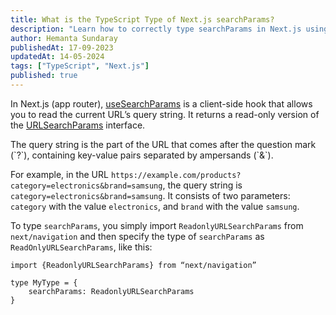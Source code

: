 ```yaml
---
title: What is the TypeScript Type of Next.js searchParams?
description: "Learn how to correctly type searchParams in Next.js using TypeScript."
author: Hemanta Sundaray
publishedAt: 17-09-2023
updatedAt: 14-05-2024
tags: ["TypeScript", "Next.js"]
published: true
---
```



<BlogPostLayout frontmatter={frontmatter}>

In Next.js (app router), [useSearchParams](https://nextjs.org/docs/app/api-reference/functions/use-search-params) is a client-side hook that allows you to read the current URL’s query string. It returns a read-only version of the [URLSearchParams](https://developer.mozilla.org/en-US/docs/Web/API/URLSearchParams) interface.

<Note>
  The query string is the part of the URL that comes after the question mark
  (`?`), containing key-value pairs separated by ampersands (`&`).

For example, in the URL `https://example.com/products?category=electronics&brand=samsung`, the query string is `category=electronics&brand=samsung`. It consists of two parameters: `category` with the value `electronics`, and `brand` with the value `samsung`.

</Note>

To type `searchParams`, you simply import `ReadonlyURLSearchParams` from `next/navigation` and then specify the type of `searchParams` as `ReadOnlyURLSearchParams`, like this:

```tsx
import {ReadonlyURLSearchParams} from “next/navigation”

type MyType = {
	searchParams: ReadonlyURLSearchParams
}
```

</BlogPostLayout>
